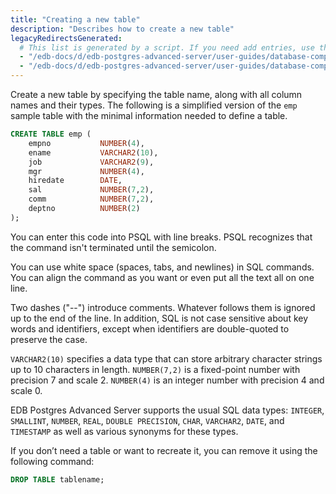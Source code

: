 ```yaml
---
title: "Creating a new table"
description: "Describes how to create a new table"
legacyRedirectsGenerated:
  # This list is generated by a script. If you need add entries, use the `legacyRedirects` key.
  - "/edb-docs/d/edb-postgres-advanced-server/user-guides/database-compatibility-for-oracle-developers-guide/9.6/Database_Compatibility_for_Oracle_Developers_Guide_v9.6.1.011.html"
  - "/edb-docs/d/edb-postgres-advanced-server/user-guides/database-compatibility-for-oracle-developers-guide/9.5/Database_Compatibility_for_Oracle_Developers_Guide.1.011.html"
---
```


<div id="creating_a_new_table" class="registered_link"></div>

Create a new table by specifying the table name, along with all column names and their types. The following is a simplified version of the `emp` sample table with the minimal information needed to define a table.

```sql
CREATE TABLE emp (
    empno           NUMBER(4),
    ename           VARCHAR2(10),
    job             VARCHAR2(9),
    mgr             NUMBER(4),
    hiredate        DATE,
    sal             NUMBER(7,2),
    comm            NUMBER(7,2),
    deptno          NUMBER(2)
);
```

You can enter this code into PSQL with line breaks. PSQL recognizes that the command isn't terminated until the semicolon.

You can use white space (spaces, tabs, and newlines) in SQL commands. You can align the command as you want or even put all the text all on one line. 

Two dashes ("--") introduce comments. Whatever follows them is ignored up to the end of the line. In addition, SQL is not case sensitive about key words and identifiers, except when identifiers are double-quoted to preserve the case.

`VARCHAR2(10)` specifies a data type that can store arbitrary character strings up to 10 characters in length. `NUMBER(7,2)` is a fixed-point number with precision 7 and scale 2. `NUMBER(4)` is an integer number with precision 4 and scale 0.

EDB Postgres Advanced Server supports the usual SQL data types: `INTEGER`, `SMALLINT`, `NUMBER`, `REAL`, `DOUBLE PRECISION`, `CHAR`, `VARCHAR2`, `DATE`, and `TIMESTAMP` as well as various synonyms for these types.

If you don’t need a table or want to recreate it, you can remove it using the following command:

```sql
DROP TABLE tablename;
```
